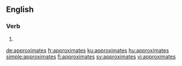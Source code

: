 
==English==

===Verb===
{{head|en|verb form}}

# {{en-third-person singular of|approximate}}

[[de:approximates]]
[[fr:approximates]]
[[ku:approximates]]
[[hu:approximates]]
[[simple:approximates]]
[[fi:approximates]]
[[sv:approximates]]
[[vi:approximates]]
